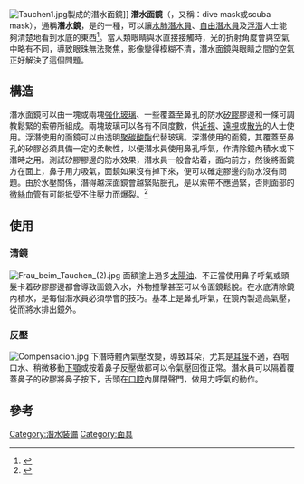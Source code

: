 [[Image:Tauchen1.jpg|thumb]]製成的潛水面鏡]]
'''潛水面鏡'''（{{lang-en|Diving mask}}，又稱：dive mask或scuba mask），通稱'''潛水鏡'''，是{{link-en|潛水裝備|Diving equipment}}的一種，可以讓[[水肺潛水|水肺潛水員]]、[[自由潛水|自由潛水員]]及[[浮潛|浮潛]]人士能夠清楚地看到水底的東西<ref name=padi1>{{cite book |title=Encyclopedia of Recreational Diving |edition=3rd |last=Professional Association of Diving Instructors |authorlink=PADI |year=2008 |publisher=PADI |location=Rancho Santa Margarita, CA |isbn=1-878663-01-1}}</ref>。當人類眼睛與水直接接觸時，光的折射角度會與空氣中略有不同，導致眼珠無法聚焦，影像變得模糊不清，潛水面鏡與眼睛之間的空氣正好解決了這個問題。

==構造==
潛水面鏡可以由一塊或兩塊[[強化玻璃|強化玻璃]]、一些覆蓋至鼻孔的防水[[矽膠|矽膠]]膠邊和一條可調教鬆緊的索帶所組成。兩塊玻璃可以各有不同度數，供[[近視|近視]]、[[遠視|遠視]]或[[散光|散光]]的人士使用。浮潛使用的面鏡可以由透明[[聚碳酸酯|聚碳酸酯]]代替玻璃。深潛使用的面鏡，其覆蓋至鼻孔的矽膠必須具備一定的柔軟性，以便潛水員使用鼻孔呼氣，作清除鏡內積水或下潛時{{link-en|瓦氏動作|Valsalva maneuver|反壓}}之用。測試矽膠膠邊的防水效果，潛水員一般會站着，面向前方，然後將面鏡方在面上，鼻子用力吸氣，面鏡如果沒有掉下來，便可以確定膠邊的防水沒有問題。由於水壓關係，潛得越深面鏡會越緊貼臉孔，是以索帶不應過緊，否則面部的[[微絲血管|微絲血管]]有可能抵受不住壓力而爆裂。<ref>{{cite journal |last1=Butler |first1=FK |last2=Gurney |first2=N |title=Orbital hemorrhage following face-mask barotrauma |journal=Undersea and Hyperbaric Medicine |publisher=Undersea and Hyperbaric Medical Society |volume=28 |issue=1 |pages=31–4 |year=2001 |pmid=11732882 |url=http://archive.rubicon-foundation.org/2365 |accessdate=2008-07-06 |author= |archive-url=https://web.archive.org/web/20110811181231/http://archive.rubicon-foundation.org/2365 |archive-date=2011-08-11 |dead-url=yes }}</ref>

==使用==
===清鏡===
[[File:Frau_beim_Tauchen_(2).jpg|thumb]]
面額塗上過多[[太陽油|太陽油]]、不正當使用鼻子呼氣或頭髮卡着矽膠膠邊都會導致面鏡入水，外物撞擊甚至可以令面鏡鬆脫。在水底清除鏡內積水，是每個潛水員必須學會的技巧。基本上是鼻孔呼氣，在鏡內製造高氣壓，從而將水排出鏡外。

===反壓===
[[File:Compensacion.jpg|thumb]]
下潛時體內氣壓改變，導致耳朵，尤其是[[耳膜|耳膜]]不適，吞咽口水、稍微移動[[下顎|下顎]]或按着鼻子反壓做{{link-en|瓦氏動作|Valsalva maneuver}}都可以令氣壓回復正常。潛水員可以隔着覆蓋鼻子的矽膠將鼻子按下，舌頭在[[口腔|口腔]]內屏閉聲門，做用力呼氣的動作。

==參考==
{{reflist}}

[[Category:潛水裝備|Category:潛水裝備]]
[[Category:面具|Category:面具]]